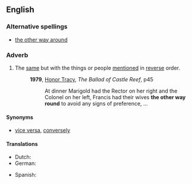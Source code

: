 ==English==

===Alternative spellings===
* [[the other way around]]

===Adverb===
{{en-adv|pos=the [[other]] [[way]] [[round]]|-}}

# The [[same]] but with the things or people [[mention]]ed in [[reverse]] order.
#: '''1979''', [[w:Honor Tracy|Honor Tracy]], ''The Ballad of Castle Reef'', p45
#:: At dinner Marigold had the Rector on her right and the Colonel on her left, Francis had their wives '''the other way round''' to avoid any signs of preference, …

====Synonyms====
* [[vice versa]], [[conversely]]

====Translations====
{{trans-top|same but with things reversed}}
* Dutch: {{t|nl|omgekeerd}}
* German: {{t-|de|umgekehrt}}
{{trans-mid}}
* Spanish: {{t-|es|al revés}}
{{trans-bottom}}